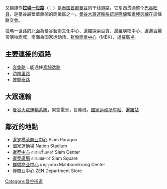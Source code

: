又翻譯作'''[[拉瑪一世路|拉瑪一世路]]'''（{{lang-th|ถนนพระรามที่ 1}}；{{lang-en|Rama 1 Road}}）是[[泰国|泰国]][[首都|首都]][[曼谷|曼谷]]的干线道路，它东西贯通整个[[巴吞旺县|巴吞旺县]]，是曼谷最繁華熱鬧的商業區之一。[[曼谷大眾運輸系統|曼谷大眾運輸系統]][[是隆線|是隆線]]和[[素坤逸線|素坤逸線]]在這條路交會。

拉瑪一世路的北面為曼谷藝術文化中心、暹羅探索百貨、暹羅購物中心、暹邏百麗宮購物商城，南面為国家运动场、[[群僑商業中心|群僑商業中心]]（MBK）、[[暹羅廣場|暹羅廣場]]。

==主要連接的道路==
* [[奔集路|奔集路]]：能通住[[素坤逸路|素坤逸路]]
* [[叻南里路|叻南里路]]
* [[披耶泰路|披耶泰路]]

==大眾運輸==
* [[曼谷大眾運輸系統|曼谷大眾運輸系統]]，架空電車，世隆线，[[国家运动场车站|国家运动场车站]]、[[暹羅站|暹羅站]]

==鄰近的地點==
{{portal box|泰國|公路}}
* [[沙炎模範商業中心|暹罗模范商业中心]] Siam Paragon
* 國家運動場 Nation Stadium
* [[沙炎中心|暹罗中心]] สยามเซ็นเตอร์ Siam Center
* [[暹罗廣場|暹罗廣場]] สยามสแควร์ Siam Square
* [[群僑商业中心|群僑商业中心]] มาบุญครอง Mahboonkrong Center
* 禅商业中心 ZEN Department Store

[[Category:曼谷街道|Category:曼谷街道]]